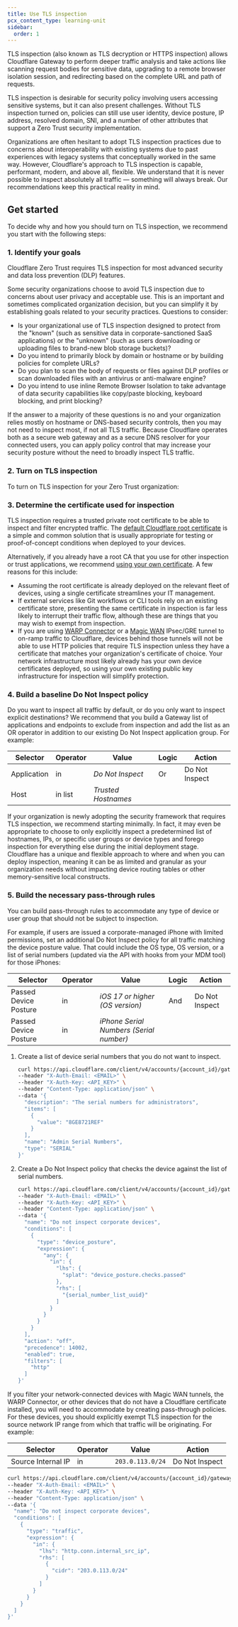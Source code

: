 ```yaml
---
title: Use TLS inspection
pcx_content_type: learning-unit
sidebar:
  order: 1
---
```



TLS inspection (also known as TLS decryption or HTTPS inspection) allows Cloudflare Gateway to perform deeper traffic analysis and take actions like scanning request bodies for sensitive data, upgrading to a remote browser isolation session, and redirecting based on the complete URL and path of requests.

TLS inspection is desirable for security policy involving users accessing sensitive systems, but it can also present challenges. Without TLS inspection turned on, policies can still use user identity, device posture, IP address, resolved domain, SNI, and a number of other attributes that support a Zero Trust security implementation.

Organizations are often hesitant to adopt TLS inspection practices due to concerns about interoperability with existing systems due to past experiences with legacy systems that conceptually worked in the same way. However, Cloudflare's approach to TLS inspection is capable, performant, modern, and above all, flexible. We understand that it is never possible to inspect absolutely all traffic — something will always break. Our recommendations keep this practical reality in mind.

## Get started

To decide why and how you should turn on TLS inspection, we recommend you start with the following steps:

### 1. Identify your goals

Cloudflare Zero Trust requires TLS inspection for most advanced security and <GlossaryTooltip term="Cloudflare Data Loss Prevention (DLP)" link="/cloudflare-one/policies/data-loss-prevention/">data loss prevention (DLP)</GlossaryTooltip> features.

Some security organizations choose to avoid TLS inspection due to concerns about user privacy and acceptable use. This is an important and sometimes complicated organization decision, but you can simplify it by establishing goals related to your security practices. Questions to consider:

- Is your organizational use of TLS inspection designed to protect from the "known" (such as sensitive data in corporate-sanctioned SaaS applications) or the "unknown" (such as users downloading or uploading files to brand-new blob storage buckets)?
- Do you intend to primarily block by domain or hostname or by building policies for complete URLs?
- Do you plan to scan the body of requests or files against DLP profiles or scan downloaded files with an antivirus or anti-malware engine?
- Do you intend to use inline <GlossaryTooltip term="Cloudflare Browser Isolation" link="/cloudflare-one/policies/browser-isolation/">Remote Browser Isolation</GlossaryTooltip> to take advantage of data security capabilities like copy/paste blocking, keyboard blocking, and print blocking?

If the answer to a majority of these questions is no and your organization relies mostly on hostname or DNS-based security controls, then you may not need to inspect most, if not all TLS traffic. Because Cloudflare operates both as a secure web gateway and as a secure DNS resolver for your connected users, you can apply policy control that may increase your security posture without the need to broadly inspect TLS traffic.

### 2. Turn on TLS inspection

To turn on TLS inspection for your Zero Trust organization:

<Render file="gateway/enable-tls-decryption" product="cloudflare-one" />

### 3. Determine the certificate used for inspection

TLS inspection requires a trusted private root certificate to be able to inspect and filter encrypted traffic. The [default Cloudflare root certificate](/cloudflare-one/connections/connect-devices/warp/user-side-certificates/automated-deployment/) is a simple and common solution that is usually appropriate for testing or proof-of-concept conditions when deployed to your devices.

Alternatively, if you already have a root CA that you use for other inspection or trust applications, we recommend [using your own certificate](/cloudflare-one/connections/connect-devices/warp/user-side-certificates/custom-certificate/). A few reasons for this include:

- Assuming the root certificate is already deployed on the relevant fleet of devices, using a single certificate streamlines your IT management.
- If external services like Git workflows or CLI tools rely on an existing certificate store, presenting the same certificate in inspection is far less likely to interrupt their traffic flow, although these are things that you may wish to exempt from inspection.
- If you are using [WARP Connector](/cloudflare-one/connections/connect-networks/private-net/warp-connector/) or a [Magic WAN](/magic-wan/) IPsec/GRE tunnel to on-ramp traffic to Cloudflare, devices behind those tunnels will not be able to use HTTP policies that require TLS inspection unless they have a certificate that matches your organization's certificate of choice. Your network infrastructure most likely already has your own device certificates deployed, so using your own existing public key infrastructure for inspection will simplify protection.

### 4. Build a baseline Do Not Inspect policy

Do you want to inspect all traffic by default, or do you only want to inspect explicit destinations? We recommend that you build a Gateway list of applications and endpoints to exclude from inspection and add the list as an OR operator in addition to our existing Do Not Inspect application group. For example:

| Selector    | Operator | Value               | Logic | Action         |
| ----------- | -------- | ------------------- | ----- | -------------- |
| Application | in       | _Do Not Inspect_    | Or    | Do Not Inspect |
| Host        | in list  | _Trusted Hostnames_ |       |                |

If your organization is newly adopting the security framework that requires TLS inspection, we recommend starting minimally. In fact, it may even be appropriate to choose to only explicitly inspect a predetermined list of hostnames, IPs, or specific user groups or device types and forego inspection for everything else during the initial deployment stage. Cloudflare has a unique and flexible approach to where and when you can deploy inspection, meaning it can be as limited and granular as your organization needs without impacting device routing tables or other memory-sensitive local constructs.

### 5. Build the necessary pass-through rules

You can build pass-through rules to accommodate any type of device or user group that should not be subject to inspection.

For example, if users are issued a corporate-managed iPhone with limited permissions, set an additional Do Not Inspect policy for all traffic matching the device posture value. That could include the OS type, OS version, or a list of serial numbers (updated via the API with hooks from your MDM tool) for those iPhones:

<Tabs syncKey="dashPlusAPI"> <TabItem label="Dashboard">

| Selector              | Operator | Value                                   | Logic | Action         |
| --------------------- | -------- | --------------------------------------- | ----- | -------------- |
| Passed Device Posture | in       | _iOS 17 or higher (OS version)_         | And   | Do Not Inspect |
| Passed Device Posture | in       | _iPhone Serial Numbers (Serial number)_ |       |                |

</TabItem> <TabItem label="API">

1. Create a list of device serial numbers that you do not want to inspect.

   ```bash
   curl https://api.cloudflare.com/client/v4/accounts/{account_id}/gateway/lists \
   --header "X-Auth-Email: <EMAIL>" \
   --header "X-Auth-Key: <API_KEY>" \
   --header "Content-Type: application/json" \
   --data '{
     "description": "The serial numbers for administrators",
     "items": [
       {
         "value": "8GE8721REF"
       }
     ],
     "name": "Admin Serial Numbers",
     "type": "SERIAL"
   }'
   ```

2. Create a Do Not Inspect policy that checks the device against the list of serial numbers.

   ```bash
   curl https://api.cloudflare.com/client/v4/accounts/{account_id}/gateway/rules \
   --header "X-Auth-Email: <EMAIL>" \
   --header "X-Auth-Key: <API_KEY>" \
   --header "Content-Type: application/json" \
   --data '{
     "name": "Do not inspect corporate devices",
     "conditions": [
       {
         "type": "device_posture",
         "expression": {
           "any": {
             "in": {
               "lhs": {
                 "splat": "device_posture.checks.passed"
               },
               "rhs": [
                 "{serial_number_list_uuid}"
               ]
             }
           }
         }
       }
     ],
     "action": "off",
     "precedence": 14002,
     "enabled": true,
     "filters": [
       "http"
     ]
   }'
   ```

</TabItem> </Tabs>

If you filter your network-connected devices with Magic WAN tunnels, the WARP Connector, or other devices that do not have a Cloudflare certificate installed, you will need to accommodate by creating pass-through policies. For these devices, you should explicitly exempt TLS inspection for the source network IP range from which that traffic will be originating. For example:

<Tabs syncKey="dashPlusAPI"> <TabItem label="Dashboard">

| Selector           | Operator | Value            | Action         |
| ------------------ | -------- | ---------------- | -------------- |
| Source Internal IP | in       | `203.0.113.0/24` | Do Not Inspect |

</TabItem> <TabItem label="API">

```bash
curl https://api.cloudflare.com/client/v4/accounts/{account_id}/gateway/rules \
--header "X-Auth-Email: <EMAIL>" \
--header "X-Auth-Key: <API_KEY>" \
--header "Content-Type: application/json" \
--data '{
  "name": "Do not inspect corporate devices",
  "conditions": [
    {
      "type": "traffic",
      "expression": {
        "in": {
          "lhs": "http.conn.internal_src_ip",
          "rhs": [
            {
              "cidr": "203.0.113.0/24"
            }
          ]
        }
      }
    }
  ]
}'
```

</TabItem> </Tabs>
